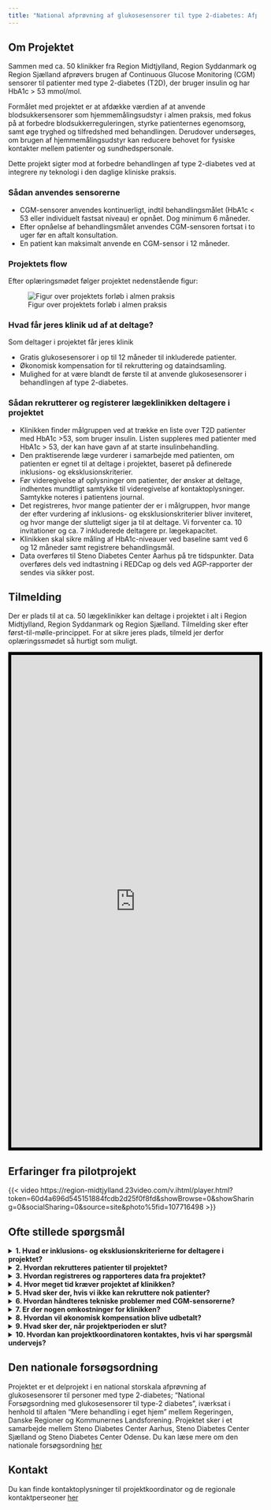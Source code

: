 ```yaml
---
title: "National afprøvning af glukosesensorer til type 2-diabetes: Afprøvning af sensorer i almen praksis"
---
```


## Om Projektet

Sammen med ca. 50 klinikker fra Region Midtjylland, Region Syddanmark og
Region Sjælland afprøvers brugen af Continuous Glucose Monitoring (CGM)
sensorer til patienter med type 2-diabetes (T2D), der bruger insulin og
har HbA1c \> 53 mmol/mol.

Formålet med projektet er at afdække værdien af at anvende
blodsukkersensorer som hjemmemålingsudstyr i almen praksis, med fokus på
at forbedre blodsukkerreguleringen, styrke patienternes egenomsorg, samt
øge tryghed og tilfredshed med behandlingen. Derudover undersøges, om
brugen af hjemmemålingsudstyr kan reducere behovet for fysiske kontakter
mellem patienter og sundhedspersonale.

Dette projekt sigter mod at forbedre behandlingen af type 2-diabetes ved
at integrere ny teknologi i den daglige kliniske praksis.

### Sådan anvendes sensorerne

-   CGM-sensorer anvendes kontinuerligt, indtil behandlingsmålet (HbA1c
    \< 53 eller individuelt fastsat niveau) er opnået. Dog minimum 6
    måneder.
-   Efter opnåelse af behandlingsmålet anvendes CGM-sensoren fortsat i
    to uger før en aftalt konsultation.
-   En patient kan maksimalt anvende en CGM-sensor i 12 måneder.

### Projektets flow
Efter oplæringsmødet følger projektet nedenstående figur:


![Figur over projektets forløb i almen praksis](images/projektflow.jpg)


### Hvad får jeres klinik ud af at deltage?

Som deltager i projektet får jeres klinik

-   Gratis glukosesensorer i op til 12 måneder til inkluderede patienter.
-   Økonomisk kompensation for til rekruttering og dataindsamling.
-   Mulighed for at være blandt de første til at anvende glukosesensorer i behandlingen af type 2-diabetes.

### Sådan rekrutterer og registerer lægeklinikken deltagere i projektet

-   Klinikken finder målgruppen ved at trække en liste over T2D
    patienter med HbA1c \>53, som bruger insulin. Listen suppleres med
    patienter med HbA1c \> 53, der kan have gavn af at starte
    insulinbehandling.
-   Den praktiserende læge vurderer i samarbejde med patienten, om
    patienten er egnet til at deltage i projektet, baseret på definerede
    inklusions- og eksklusionskriterier.
-   Før videregivelse af oplysninger om patienter, der ønsker at deltage,
    indhentes mundtligt samtykke til videregivelse af
    kontaktoplysninger. Samtykke noteres i patientens journal.
-   Det registreres, hvor mange patienter der er i målgruppen, hvor
    mange der efter vurdering af inklusions- og eksklusionskriterier
    bliver inviteret, og hvor mange der slutteligt siger ja til at
    deltage. Vi forventer ca. 10 invitationer og ca. 7 inkluderede deltagere pr. lægekapacitet.
-   Klinikken skal sikre måling af HbA1c-niveauer ved baseline samt ved
    6 og 12 måneder samt registrere behandlingsmål.
-   Data overføres til Steno Diabetes Center Aarhus på tre tidspunkter. Data overføres dels ved indtastning i REDCap og dels ved AGP-rapporter der sendes via sikker post.

## Tilmelding
Der er plads til at ca. 50 lægeklinikker kan deltage i projektet i alt i
Region Midtjylland, Region Syddanmark og Region Sjælland. Tilmelding
sker efter først-til-mølle-princippet. For at sikre jeres plads, tilmeld
jer derfor oplæringssmødet så hurtigt som muligt.

<iframe src="https://www.survey-xact.dk/LinkCollector?key=NAF5AS23JP16" width="100%" height="1000px" style="border: 6px solid black">

</iframe>

## Erfaringer fra pilotprojekt

{{< video https://region-midtjylland.23video.com/v.ihtml/player.html?token=60d4a696d545151884fcdb2d25f0f8fd&showBrowse=0&showSharing=0&socialSharing=0&source=site&photo%5fid=107716498 >}}

## Ofte stillede spørgsmål

<details>

<summary>**1. Hvad er inklusions- og eksklusionskriterierne for
deltagere i projektet?**</summary>

Deltagere skal være over 18 år, have type 2-diabetes, HbA1c \> 53
og bruge insulin eller have gavn af at starte behandling.
Eksklusionskriterier inkluderer fx gravide, patienter der ikke har
mulighed for at up-loade sensordata via deres telefon og patienter der
fx bor på plejehjem/bosteder og ikke selv varetager insulinbehandlingen.
Kriterierne vil blive præciseret ved introduktionsmødet.

</details>

<details>

<summary>**2. Hvordan rekrutteres patienter til projektet?**</summary>

Klinikken trækker en liste over patienter med HbA1c \>53, der
bruger insulin. Listen suppleres med patienter med HbA1c \> 53, der kan
have gavn af at starte insulinbehandling. Klinikken vurderer, ud fra in-
og eksklusionskriterierne hvilke patienter der kunne have gavn af at
afprøve CGM-sensoren. Klinikken kontakter potentielle deltagere og inviterer dem
til deltagelse i afprøvningen. Der indhentes mundtligt samtykke til
videregivelse af kontaktoplysninger, som noteres i patientens journal.

</details>

<details>

<summary>**3. Hvordan registreres og rapporteres data fra
projektet?**</summary>

Klinikken skal sikre, at behandlingsmål registreres i journalen og at
der foretages måling af Hba1c til ca. tid 6 mdr. og tid 12 mdr efter påsætning af sensor. 
Ved projektets afslutning skal data videregives til projektkoordinator via et
patientspecifikt link til REDCap samt via AGP-rapporter, der sendes med
sikker post.

</details>

<details>

<summary>**4. Hvor meget tid kræver projektet af klinikken?**</summary>

Tidsforbruget omfatter deltagelse i oplæringsmøde, identifikation, invitation og inklusion af deltagere samt dataregistrering og rapportering. Den præcise
tidsramme afhænger af klinikkens størrelse og antallet af patienter.

</details>

<details>

<summary>**5. Hvad sker der, hvis vi ikke kan rekruttere nok
patienter?**</summary>

Hvis klinikken ikke kan rekruttere det ønskede antal patienter,
vil der være en venteliste. Klinikker på venteliste i den enkelte region
kan dermed få mulighed for at deltage, hvis andre klinikker i regionen
ikke når deres mål.

</details>

<details>

<summary>**6. Hvordan håndteres tekniske problemer med
CGM-sensorerne?**</summary>

Teknisk support vil være tilgængelig gennem projektet. Klinikken
vil få instruktioner om, hvordan man kontakter supportteamet ved
eventuelle problemer med sensorerne.

</details>

<details>

<summary>**7. Er der nogen omkostninger for klinikken?**</summary>

Der er ingen omkostninger for klinikken for selve CGM-sensorerne,
og der vil blive givet økonomisk kompensation for ekstra administrative
opgaver og dokumentation.

</details>

<details>

<summary>**8. Hvordan vil økonomisk kompensation blive
udbetalt?**</summary>

Svar: Økonomisk kompensation udbetales baseret på antallet af patienter,
der deltager i projektet, og dækker tid til blandt andet rekruttering og
dataindsamling. Den økonomiske kompensation er ca. 3200 pr inkluderet deltager, samt honnorar for deltagelse i oplærings- og afslutningsmøde. Nærmere detaljer om udbetalingsproceduren vil blive
givet i oplæringssmødet og i samarbejdskontrakten.

</details>

<details>

<summary>**9. Hvad sker der, når projektperioden er slut?**</summary>

Svar: Når projektperioden er afsluttet, skal alle de sidste data overføres til
Steno Dibetes Center Aarhus via REDCap. Klinikkerne skal returnere eller destruere eventuelle
resterende sensorer i henhold til de instruktioner, der gives ved
projektets afslutning.

</details>

<details>

<summary>**10. Hvordan kan projektkoordinatoren kontaktes, hvis vi har
spørgsmål undervejs?**</summary>

Svar: I kan kontakte projektkoordinator Tina Quist via e-mail på
tina.quist\@rm.dk eller telefonisk på 24 34 63 47. Tina er tilgængelig
for at besvare spørgsmål og tilbyde støtte gennem hele projektet.

</details>

## Den nationale forsøgsordning
Projektet er et delprojekt i en national storskala afprøvning af glukosesensorer til personer med type 2-diabetes; "National Forsøgsordning med glukosesensorer til type-2 diabetes", iværksat i henhold til aftalen "Mere behandling i eget hjem" mellem Regeringen, Danske Regioner og Kommunernes Landsforening. Projektet sker i et samarbejde mellem Steno Diabetes Center Aarhus, Steno Diabetes Center Sjælland og Steno Diabetes Center Odense. Du kan læse mere om den nationale forsøgsordning [her]()

## Kontakt
Du kan finde kontaktoplysninger til projektkoordinator og de regionale kontaktperseoner [her](about.qmd)


